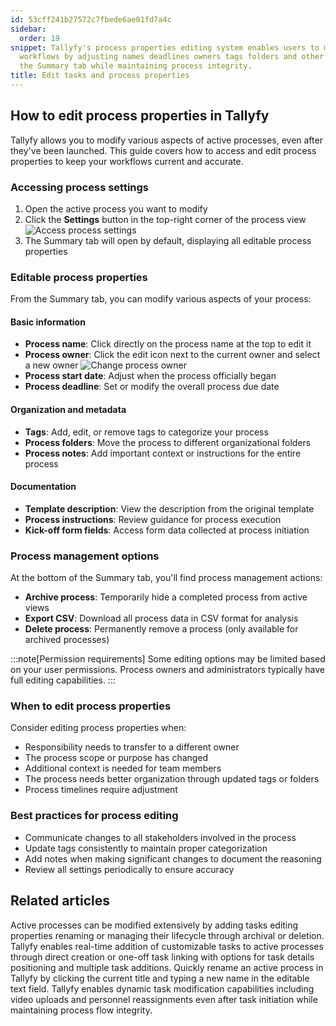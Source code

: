```yaml
---
id: 53cff241b27572c7fbede6ae01fd7a4c
sidebar:
  order: 19
snippet: Tallyfy's process properties editing system enables users to modify active
  workflows by adjusting names deadlines owners tags folders and other settings through
  the Summary tab while maintaining process integrity.
title: Edit tasks and process properties
---
```


## How to edit process properties in Tallyfy

Tallyfy allows you to modify various aspects of active processes, even after they've been launched. This guide covers how to access and edit process properties to keep your workflows current and accurate.

### Accessing process settings

1. Open the active process you want to modify
2. Click the **Settings** button in the top-right corner of the process view
   ![Access process settings](https://screenshots.tallyfy.com/tallyfy%2Fpro%2Fdesktop-light-click-config-activeprocess.png)
3. The Summary tab will open by default, displaying all editable process properties

### Editable process properties

From the Summary tab, you can modify various aspects of your process:

#### Basic information

- **Process name**: Click directly on the process name at the top to edit it
- **Process owner**: Click the edit icon next to the current owner and select a new owner
  ![Change process owner](https://screenshots.tallyfy.com/tallyfy%2Fpro%2Fdesktop-light-change-process-owner.png)
- **Process start date**: Adjust when the process officially began
- **Process deadline**: Set or modify the overall process due date

#### Organization and metadata

- **Tags**: Add, edit, or remove tags to categorize your process
- **Process folders**: Move the process to different organizational folders
- **Process notes**: Add important context or instructions for the entire process

#### Documentation

- **Template description**: View the description from the original template
- **Process instructions**: Review guidance for process execution
- **Kick-off form fields**: Access form data collected at process initiation

### Process management options

At the bottom of the Summary tab, you'll find process management actions:

- **Archive process**: Temporarily hide a completed process from active views
- **Export CSV**: Download all process data in CSV format for analysis
- **Delete process**: Permanently remove a process (only available for archived processes)

:::note[Permission requirements]
Some editing options may be limited based on your user permissions. Process owners and administrators typically have full editing capabilities.
:::

### When to edit process properties

Consider editing process properties when:
- Responsibility needs to transfer to a different owner
- The process scope or purpose has changed
- Additional context is needed for team members
- The process needs better organization through updated tags or folders
- Process timelines require adjustment

### Best practices for process editing

- Communicate changes to all stakeholders involved in the process
- Update tags consistently to maintain proper categorization
- Add notes when making significant changes to document the reasoning
- Review all settings periodically to ensure accuracy


## Related articles
<CardGrid>
<LinkTitleCard header="<b>Processes > Edit processes</b>" href="/products/pro/tracking-and-tasks/processes/edit-processes/" > Active processes can be modified extensively by adding tasks editing properties renaming or managing their lifecycle through archival or deletion. </LinkTitleCard>
<LinkTitleCard header="<b>Edit Processes > Add tasks to active processes</b>" href="/products/pro/tracking-and-tasks/processes/edit-processes/how-can-i-add-tasks-to-active-processes-on-tallyfy/" > Tallyfy enables real-time addition of customizable tasks to active processes through direct creation or one-off task linking with options for task details positioning and multiple task additions. </LinkTitleCard>
<LinkTitleCard header="<b>Edit Processes > Rename a process</b>" href="/products/pro/tracking-and-tasks/processes/edit-processes/how-can-i-rename-a-process-in-tallyfy/" > Quickly rename an active process in Tallyfy by clicking the current title and typing a new name in the editable text field. </LinkTitleCard>
<LinkTitleCard header="<b>Tasks > Edit tasks</b>" href="/products/pro/tracking-and-tasks/tasks/edit-task/" > Tallyfy enables dynamic task modification capabilities including video uploads and personnel reassignments even after task initiation while maintaining process flow integrity. </LinkTitleCard>
</CardGrid>